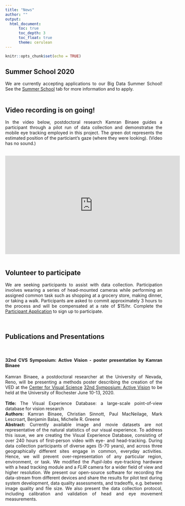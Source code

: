 ---
title: "News"
author: ""
output: 
  html_document:
      toc: true
      toc_depth: 3
      toc_float: true
      theme: cerulean
---

```{r setup, include=FALSE}
knitr::opts_chunk$set(echo = TRUE)
```

<div style="text-align: justify">
## Summer School 2020
We are currently accepting applications to our Big Data Summer School!  See the [Summer School](https://maggieds.github.io/VED/summerschool.html) tab for more information and to apply.  
\  


## Video recording is on going!  
In the video below, postdoctoral research Kamran Binaee guides a participant through a pilot run of data collection and demonstratse the mobile eye tracking employed in this project. The green dot represents the estimated position of the particiant's gaze (where they were looking). (Video has no sound.)
</div>
\
<center>
<iframe width="560" height="315" src="https://www.youtube.com/embed/iChh6G4mqbc" frameborder="0" allow="accelerometer; autoplay; encrypted-media; gyroscope; picture-in-picture" allowfullscreen></iframe>
</center>
\
<div style="text-align: justify"> 
## Volunteer to participate
We are seeking participants to assist with data collection.  Participation involves wearing a series of head-mounted cameras while performing an assigned common task such as shopping at a grocery store, making dinner, or taking a walk.  Participants are asked to commit approximately 3 hours to the process and will be compensated at a rate of $15/hr.  Complete the [Participant Application](link to form) to sign up to participate.  

\  

## Publications and Presentations
\

#### 32nd CVS Symposium: Active Vision - poster presentation by Kamran Binaee
Kamran Binaee, a postdoctoral researcher at the University of Nevada, Reno, will be presenting a methods poster describing the creation of the VED at the [Center for Visual Science](https://www.cvs.rochester.edu/symposium/index.html) [32nd Symposium: Active Vision](https://www.cvs.rochester.edu/symposium/index.html) to be held at the University of Rochester June 10-13, 2020.  
\
**Title:** The Visual Experience Database: a large-scale point-of-view database for vision research  
**Authors:** Kamran Binaee, Christian Sinnott, Paul MacNeilage, Mark Lescroart, Benjamin Balas, Michelle R. Greene  
**Abstract:** Currently available image and movie datasets are not representative of the natural statistics of our visual experience. To address this issue, we are creating the Visual Experience Database, consisting of over 240 hours of first-person video with eye- and head-tracking. During data collection participants of diverse ages (5-70 years), and across three geographically different sites engage in common, everyday activities. Hence, we will prevent over-representation of any particular region, environment, or task. We modified the *Pupil-labs* eye-tracking hardware with a head tracking module and a *FLIR* camera for a wider field of view and higher resolution. We present our open-source software for recording the data-stream from different devices and share the results for pilot test during system development, data quality assessments, and tradeoffs, e.g. between image quality and file size. We also present the data collection protocol, including calibration and validation of head and eye movement measurements.
</div>
 